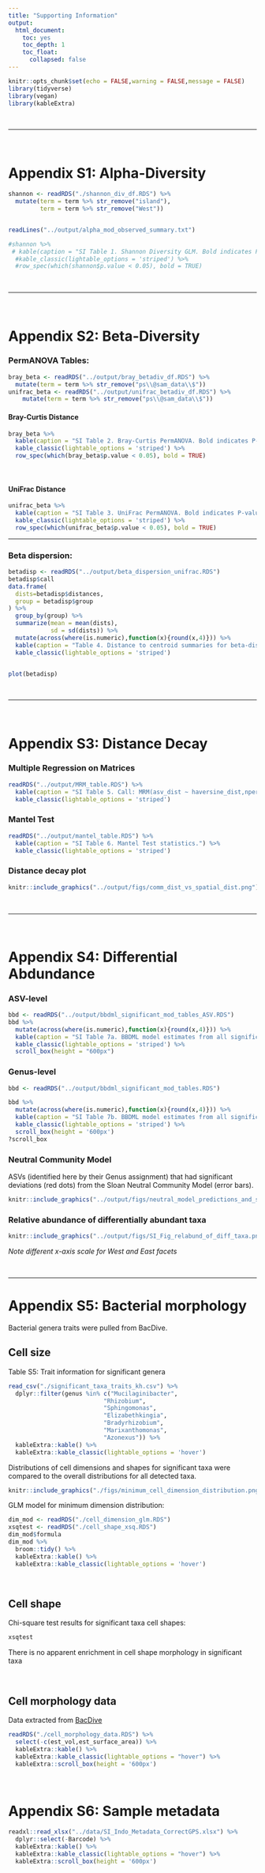 ```yaml
---
title: "Supporting Information"
output: 
  html_document:
    toc: yes
    toc_depth: 1
    toc_float:
      collapsed: false
---
```


```r
knitr::opts_chunk$set(echo = FALSE,warning = FALSE,message = FALSE)
library(tidyverse)
library(vegan)
library(kableExtra)
```

<br>

___

<br>

# Appendix S1: Alpha-Diversity

```r
shannon <- readRDS("./shannon_div_df.RDS") %>% 
  mutate(term = term %>% str_remove("island"),
         term = term %>% str_remove("West"))


readLines("../output/alpha_mod_observed_summary.txt")

#shannon %>% 
 # kable(caption = "SI Table 1. Shannon Diversity GLM. Bold indicates P-value less than 0.05") %>% 
  #kable_classic(lightable_options = 'striped') %>% 
  #row_spec(which(shannon$p.value < 0.05), bold = TRUE)
```


<br>

___

<br>

# Appendix S2: Beta-Diversity 

### PermANOVA Tables:

```r
bray_beta <- readRDS("../output/bray_betadiv_df.RDS") %>% 
  mutate(term = term %>% str_remove("ps\\@sam_data\\$"))
unifrac_beta <- readRDS("../output/unifrac_betadiv_df.RDS") %>% 
    mutate(term = term %>% str_remove("ps\\@sam_data\\$"))

```

#### Bray-Curtis Distance

```r
bray_beta %>% 
  kable(caption = "SI Table 2. Bray-Curtis PermANOVA. Bold indicates P-value less than 0.05") %>% 
  kable_classic(lightable_options = 'striped') %>% 
  row_spec(which(bray_beta$p.value < 0.05), bold = TRUE)
```

<br>

#### UniFrac Distance

```r
unifrac_beta %>% 
  kable(caption = "SI Table 3. UniFrac PermANOVA. Bold indicates P-value less than 0.05") %>% 
  kable_classic(lightable_options = 'striped') %>% 
  row_spec(which(unifrac_beta$p.value < 0.05), bold = TRUE)
```

___

### Beta dispersion:

```r
betadisp <- readRDS("../output/beta_dispersion_unifrac.RDS")
betadisp$call
data.frame(
  dists=betadisp$distances,
  group = betadisp$group
) %>% 
  group_by(group) %>% 
  summarize(mean = mean(dists),
            sd = sd(dists)) %>% 
  mutate(across(where(is.numeric),function(x){round(x,4)})) %>% 
  kable(caption = "Table 4. Distance to centroid summaries for beta-dispersion.") %>% 
  kable_classic(lightable_options = 'striped')


plot(betadisp)
```


<br>

___

<br>

# Appendix S3: Distance Decay

### Multiple Regression on Matrices

```r
readRDS("../output/MRM_table.RDS") %>% 
  kable(caption = "SI Table 5. Call: MRM(asv_dist ~ haversine_dist,nperm=1000)") %>% 
  kable_classic(lightable_options = 'striped')
```


### Mantel Test

```r
readRDS("../output/mantel_table.RDS") %>% 
  kable(caption = "SI Table 6. Mantel Test statistics.") %>% 
  kable_classic(lightable_options = 'striped')

```

### Distance decay plot

```r
knitr::include_graphics("../output/figs/comm_dist_vs_spatial_dist.png")
```


<br>

___

<br>

# Appendix S4: Differential Abdundance


### ASV-level

```r
bbd <- readRDS("../output/bbdml_significant_mod_tables_ASV.RDS")
bbd %>% 
  mutate(across(where(is.numeric),function(x){round(x,4)})) %>% 
  kable(caption = "SI Table 7a. BBDML model estimates from all significant ASVs (including ASV sequence).") %>% 
  kable_classic(lightable_options = 'striped') %>% 
  scroll_box(height = "600px")


```



### Genus-level
```r
bbd <- readRDS("../output/bbdml_significant_mod_tables.RDS")

bbd %>% 
  mutate(across(where(is.numeric),function(x){round(x,4)})) %>% 
  kable(caption = "SI Table 7b. BBDML model estimates from all significant genera (from corncob).") %>% 
  kable_classic(lightable_options = 'striped') %>% 
  scroll_box(height = '600px')
?scroll_box

```


### Neutral Community Model


ASVs (identified here by their Genus assignment) that had significant deviations (red dots) from the Sloan Neutral Community Model (error bars).

```r
knitr::include_graphics("../output/figs/neutral_model_predictions_and_sig_taxa.png")
```


### Relative abundance of differentially abundant taxa

```r
knitr::include_graphics("../output/figs/SI_Fig_relabund_of_diff_taxa.png")
```

*Note different x-axis scale for West and East facets*

<br>

___

# Appendix S5: Bacterial morphology

Bacterial genera traits were pulled from BacDive.


## Cell size

Table S5: Trait information for significant genera

```r
read_csv("./significant_taxa_traits_kh.csv") %>% 
  dplyr::filter(genus %in% c("Mucilaginibacter",
                           "Rhizobium",
                           "Sphingomonas",
                           "Elizabethkingia",
                           "Bradyrhizobium",
                           "Marixanthomonas",
                           "Azonexus")) %>% 
  kableExtra::kable() %>% 
  kableExtra::kable_classic(lightable_options = 'hover')
```


Distributions of cell dimensions and shapes for significant taxa were compared to the overall distributions for all detected taxa.

```r
knitr::include_graphics("./figs/minimum_cell_dimension_distribution.png")
```

GLM model for minimum dimension distribution:

```r
dim_mod <- readRDS("./cell_dimension_glm.RDS")
xsqtest <- readRDS("./cell_shape_xsq.RDS")
dim_mod$formula
dim_mod %>% 
  broom::tidy() %>% 
  kableExtra::kable() %>% 
  kableExtra::kable_classic(lightable_options = 'hover')
```

<br>

## Cell shape

Chi-square test results for significant taxa cell shapes:

```r
xsqtest
```
There is no apparent enrichment in cell shape morphology in significant taxa

<br>

## Cell morphology data

Data extracted from [BacDive](https://bacdive.dsmz.de/)

```r
readRDS("./cell_morphology_data.RDS") %>% 
  select(-c(est_vol,est_surface_area)) %>% 
  kableExtra::kable() %>% 
  kableExtra::kable_classic(lightable_options = "hover") %>% 
  kableExtra::scroll_box(height = '600px')
```
<br>

# Appendix S6: Sample metadata

```r
readxl::read_xlsx("../data/SI_Indo_Metadata_CorrectGPS.xlsx") %>% 
  dplyr::select(-Barcode) %>% 
  kableExtra::kable() %>% 
  kableExtra::kable_classic(lightable_options = "hover") %>% 
  kableExtra::scroll_box(height = '600px')
```


<br><br><br>